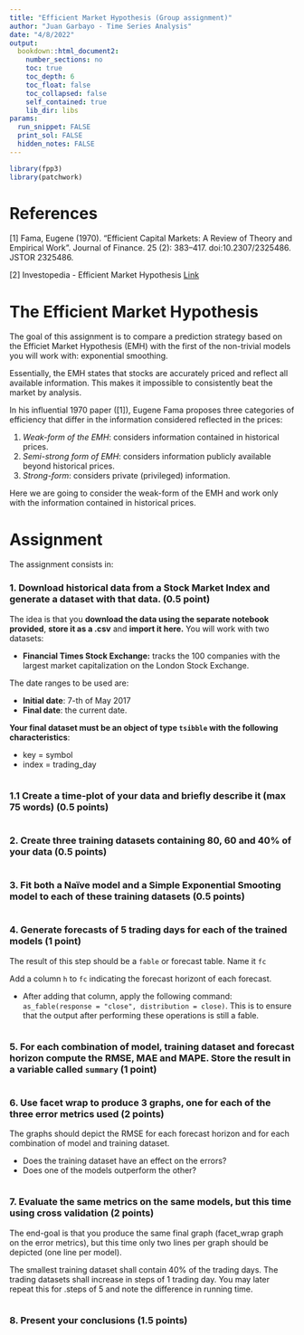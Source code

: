 ---
title: "Efficient Market Hypothesis (Group assignment)"
author: "Juan Garbayo - Time Series Analysis"
date: "4/8/2022"
output:
  bookdown::html_document2:
    number_sections: no
    toc: true
    toc_depth: 6
    toc_float: false
    toc_collapsed: false
    self_contained: true
    lib_dir: libs
params:
  run_snippet: FALSE
  print_sol: FALSE
  hidden_notes: FALSE
---

```{r}
library(fpp3)
library(patchwork)
```

# References

[1] Fama, Eugene (1970). "Efficient Capital Markets: A Review of Theory and Empirical Work". Journal of Finance. 25 (2): 383–417. doi:10.2307/2325486. JSTOR 2325486.

[2] Investopedia - Efficient Market Hypothesis [Link](https://www.investopedia.com/terms/e/efficientmarkethypothesis.asp)

# The Efficient Market Hypothesis

The goal of this assignment is to compare a prediction strategy based on the Efficiet Market Hypothesis (EMH) with the first of the non-trivial models you will work with: exponential smoothing.

Essentially, the EMH states that stocks are accurately priced and reflect all available information. This makes it impossible to consistently beat the market by analysis.

In his influential 1970 paper ([1]), Eugene Fama proposes three categories of efficiency that differ in the information considered reflected in the prices:

1. *Weak-form of the EMH*: considers information contained in historical prices.
2. *Semi-strong form of EMH*: considers information publicly available beyond historical prices.
3. *Strong-form*: considers private (privileged) information.

Here we are going to consider the weak-form of the EMH and work only with the information contained in historical prices.

# Assignment

The assignment consists in:

### **1. Download historical data from a Stock Market Index and generate a dataset with that data.** (0.5 point)

The idea is that you **download the data using the separate notebook provided**, **store it as a .csv** and **import it here.** You will work with two datasets:

  * **Financial Times Stock Exchange:** tracks the 100 companies with the largest market capitalization on the London Stock Exchange.
  
The date ranges to be used are:

  * **Initial date**: 7-th of May 2017
  * **Final date**: the current date.
  
**Your final dataset must be an object of type `tsibble` with the following characteristics**:

* key = symbol
* index = trading_day

```{r}
```

### **1.1 Create a time-plot of your data and briefly describe it (max 75 words)** (0.5 points)

```{r}

```

### **2. Create three training datasets containing 80, 60 and 40% of your data** (0.5 points)

```{r}

```

### **3. Fit both a Naïve model and a Simple Exponential Smooting model to each of these training datasets** (0.5 points)

```{r}

```

### **4. Generate forecasts of 5 trading days for each of the trained models** (1 point)

The result of this step should be a `fable` or forecast table. Name it `fc`

Add a column `h` to `fc` indicating the forecast horizont of each forecast.

* After adding that column, apply the following command: `as_fable(response = "close", distribution = close)`. This is to ensure that the output after performing these operations is still a fable.

```{r}

```

### **5. For each combination of model, training dataset and forecast horizon compute the RMSE, MAE and MAPE. Store the result in a variable called `summary`** (1 point)

```{r}

```

### **6. Use facet wrap to produce 3 graphs, one for each of the three error metrics used** (2 points)

The graphs should depict the RMSE for each forecast horizon and for each combination of model and training dataset.

* Does the training dataset have an effect on the errors?
* Does one of the models outperform the other?

```{r}

```

### **7. Evaluate the same metrics on the same models, but this time using cross validation** (2 points)

The end-goal is that you produce the same final graph (facet_wrap graph on the error metrics), but this time only two lines per graph should be depicted (one line per model).

The smallest training dataset shall contain 40% of the trading days. The trading datasets shall increase in steps of 1 trading day. You may later repeat this for .steps of 5 and note the difference in running time.

```{r}

```

### **8. Present your conclusions** (1.5 points)
